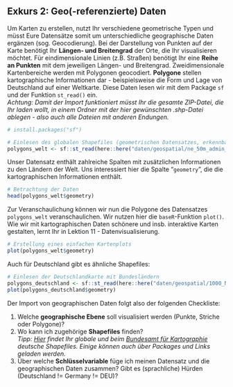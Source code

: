 ## **Exkurs 2: Geo(-referenzierte) Daten**

Um Karten zu erstellen, nutzt Ihr verschiedene geometrische Typen und müsst Eure Datensätze somit um unterschiedliche geographische Daten ergänzen (sog. Geocodierung). Bei der Darstellung von Punkten auf der Karte benötigt Ihr **Längen- und Breitengrad** der Orte, die Ihr visualisieren möchtet. Für eindimensionale Linien (z.B. Straßen) benötigt Ihr eine **Reihe an Punkten** mit dem jeweiligen Längen- und Breitengrad. Zweidimensionale Kartenbereiche werden mit Polygonen geocodiert. **Polygone** stellen kartographische Informationen dar - beispielsweise die Form und Lage von Deutschland auf einer Weltkarte. Diese Daten lesen wir mit dem Package `sf` und der Funktion `st_read()` ein. <br>
*Achtung: Damit der Import funktioniert müsst Ihr die gesamte ZIP-Datei, die Ihr laden wollt, in einem Ordner mit der hier gewünschten .shp-Datei ablegen - also auch alle Dateien mit anderen Endungen.*
```r
# install.packages("sf")

# Einlesen des globalen Shapefiles (geometrischen Datensatzes, erkennbar an .shp) über sf::st_read()
polygons_welt <- sf::st_read(here::here("daten/geospatial/ne_50m_admin_0_countries.shp"))
```

Unser Datensatz enthält zahlreiche Spalten mit zusätzlichen Informationen zu den Ländern der Welt. Uns interessiert hier die Spalte "`geometry`", die die kartographischen Informationen enthält.
```r
# Betrachtung der Daten
head(polygons_welt$geometry)
```

Zur Veranschaulichung können wir nun die Polygone des Datensatzes `polygons_welt` veranschaulichen. Wir nutzen hier die `baseR`-Funktion `plot()`. Wie wir mit kartographischen Daten schönere und insb. interaktive Karten gestalten, lernt Ihr in Lektion 11 - Datenvisualisierung.
```r
# Erstellung eines einfachen Kartenplots
plot(polygons_welt$geometry)
```
Auch für Deutschland gibt es ähnliche Shapefiles:
```r
# Einlesen der Deutschlandkarte mit Bundesländern
polygons_deutschland <- sf::st_read(here::here("daten/geospatial/1000_NUTS1.shp"))
plot(polygons_deutschland$geometry)
```
Der Import von geographischen Daten folgt also der folgenden Checkliste:

1. Welche **geographische Ebene** soll visualisiert werden (Punkte, Striche oder Polygone)?
2. Wo kann ich zugehörige **Shapefiles** finden? <br>
      *Tipp: [Hier](http://www.naturalearthdata.com/features/){target="_blank"} findet Ihr globale und beim [Bundesamt für Kartographie](https://gdz.bkg.bund.de/index.php/default/nuts-gebiete-1-1-000-000-stand-31-12-nuts1000-31-12.html){target="_blank"} deutsche Shapefiles. Einige können auch über Packages und Links geladen werden.*
3. Über welche **Schlüsselvariable** füge ich meinen Datensatz und die geographischen Daten zusammen? Gibt es (sprachliche) Hürden (Deutschland != Germany != DEU)?